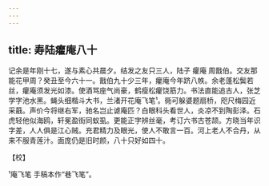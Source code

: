 ```yaml
---
---
---
```

title: 寿陆癯庵八十
---







记余是年刚十七，遂与素心共晨夕。结发之友只三人，陆子 癯庵 周戬伯。交友那能花甲周？癸丑至今六十一。戬伯九十少三年，癯庵今年跻八帙。余老蓬松鬓若丝，癯庵须发光如漆。使酒骂座气尚豪，鹤瘦松癯饶筋力。书法直能追古人，张芝学字池水黑。蝇头细楷斗大书，兰渚开花庵飞笔¹。衕可躲婆题扇桥，咫尺梅园近采蕺。声价今将继右军，驰名岂止谑庵匹？白眼科头看世人，炎凉不到陶彭泽。石虎轻他似海鸥，轩冕盈街同蚁虱。更能正字辨丝毫，考订六书古苍颉。方晓当年识字差，人人俱是江心贼。充君精力及眼光，使人不敢言一百。河上老人不合丹，从来不服青莲汁。面庞仍是旧时颜，八十只好如四十。

【校】

¹庵飞笔 手稿本作“巷飞笔”。